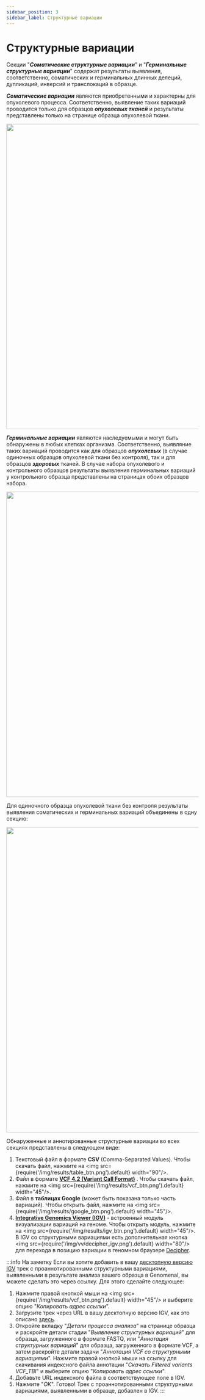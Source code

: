 ```yaml
---
sidebar_position: 3
sidebar_label: Структурные вариации
---
```


# Структурные вариации

Секции "***Соматические структурные вариации***" и "***Герминальные структурные вариации***" содержат результаты 
выявления, соответственно, соматических и герминальных длинных делеций, дупликаций, инверсий и транслокаций в образце. 

***Соматические вариации*** являются приобретенными и характерны для опухолевого процесса.
Соответственно, выявление таких вариаций проводится только для образцов ***опухолевых тканей*** и
результаты представлены только на странице образца опухолевой ткани.

<p align="center">
<img src={require('/img/results/somatic_structural_var.png').default} width="800"/>
</p>

***Герминальные вариации*** являются наследуемыми и могут быть обнаружены в любых клетках организма. Соответственно,
выявляние таких вариаций проводится как для образцов ***опухолевых*** (в случае одиночных
образцов опухолевой ткани без контроля), так и для образцов ***здоровых*** тканей.
В случае набора опухолевого и контрольного образцов результаты выявления герминальных вариаций у контрольного
образца представлены на страницах обоих образцов набора.

<p align="center">
<img src={require('/img/results/germline_structural.png').default} width="800"/>
</p>

Для одиночного образца опухолевой ткани без контроля результаты выявления соматических
и герминальных вариаций объединены в одну секцию:

<p align="center">
<img src={require('/img/results/somatic_and_germline_structural.png').default} width="800"/>
</p>

Обнаруженные и аннотированные структурные вариации во всех секциях представлены в следующем виде:

1. Текстовый файл в формате **CSV** (Comma-Separated Values). Чтобы скачать файл,
нажмите на <img src={require('/img/results/table_btn.png').default} width="90"/>.
2. Файл в формате **[VCF 4.2 (Variant Call Format)](http://samtools.github.io/hts-specs/VCFv4.2.pdf)**
. Чтобы скачать файл, нажмите на <img src={require('/img/results/vcf_btn.png').default} width="45"/>.
3. Файл в **таблицах Google** (может быть показана только часть вариаций). Чтобы открыть файл, нажмите
на <img src={require('/img/results/google_btn.png').default} width="45"/>.
4. **[Integrative Genomics Viewer (IGV)](https://software.broadinstitute.org/software/igv/)** - встроенный модуль 
визуализации вариаций на геноме. Чтобы открыть модуль, нажмите 
на <img src={require('/img/results/igv_btn.png').default} width="45"/>.
В IGV со структурными вариациями есть дополнительная
кнопка <img src={require('/img/vv/decipher_igv.png').default} width="80"/> для перехода в
позицию вариации в геномном браузере [Decipher](https://www.deciphergenomics.org/).

:::info На заметку
Если вы хотите добавить в вашу [десктопную версию IGV](https://igv.org/doc/desktop/) трек с проаннотированными
структурными вариациями, выявленными в результате анализа вашего образца в Genomenal, вы можете сделать это через
ссылку. Для этого сделайте следующее:
1. Нажмите правой кнопкой мыши на <img src={require('/img/results/vcf_btn.png').default} width="45"/>
и выберите опцию "*Копировать адрес ссылки*".
2. Загрузите трек через URL в вашу десктопную версию IGV, как это
описано [здесь](https://igv.org/doc/desktop/#UserGuide/loading_data/).
3. Откройте вкладку "*Детали процесса анализа*" на странице образца и раскройте детали стадии
"*Выявление структурных вариаций*" для образца, загруженного в формате FASTQ, или
"*Аннотация структурных вариаций*" для образца, загруженного в формате VCF,
а затем раскройте детали задачи "*Аннотация VCF со структурными вариациями*".
Нажмите правой кнопкой мыши на ссылку для скачивания индексного файла аннотации
"*Скачать Filtered variants VCF_TBI*" и выберите опцию "*Копировать адрес ссылки*".
4. Добавьте URL индексного файла в соответствующее поле в IGV.
5. Нажмите "*OK*". Готово! Трек с проаннотированными структурными вариациями, выявленными в образце, добавлен в IGV.
:::
